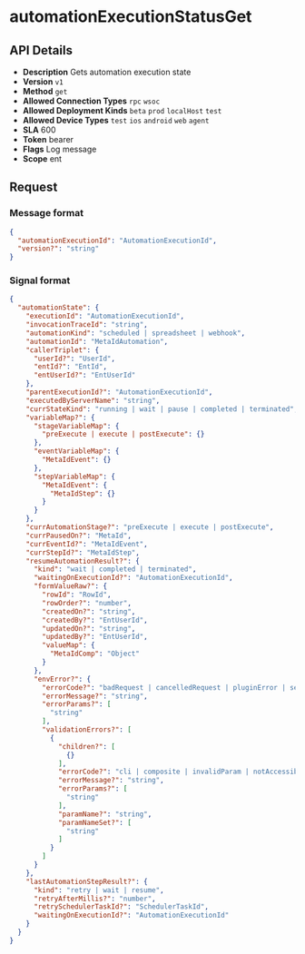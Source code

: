 # automationExecutionStatusGet

## API Details

- **Description** Gets automation execution state
- **Version** `v1`
- **Method** `get`
- **Allowed Connection Types** `rpc` `wsoc` 
- **Allowed Deployment Kinds** `beta` `prod` `localHost` `test` 
- **Allowed Device Types** `test` `ios` `android` `web` `agent` 
- **SLA** 600
- **Token** bearer
- **Flags** Log message
- **Scope** ent


## Request

### Message format

```json
{
  "automationExecutionId": "AutomationExecutionId",
  "version?": "string"
}
```

### Signal format

```json
{
  "automationState": {
    "executionId": "AutomationExecutionId",
    "invocationTraceId": "string",
    "automationKind": "scheduled | spreadsheet | webhook",
    "automationId": "MetaIdAutomation",
    "callerTriplet": {
      "userId?": "UserId",
      "entId?": "EntId",
      "entUserId?": "EntUserId"
    },
    "parentExecutionId?": "AutomationExecutionId",
    "executedByServerName": "string",
    "currStateKind": "running | wait | pause | completed | terminated",
    "variableMap?": {
      "stageVariableMap": {
        "preExecute | execute | postExecute": {}
      },
      "eventVariableMap": {
        "MetaIdEvent": {}
      },
      "stepVariableMap": {
        "MetaIdEvent": {
          "MetaIdStep": {}
        }
      }
    },
    "currAutomationStage?": "preExecute | execute | postExecute",
    "currPausedOn?": "MetaId",
    "currEventId?": "MetaIdEvent",
    "currStepId?": "MetaIdStep",
    "resumeAutomationResult?": {
      "kind": "wait | completed | terminated",
      "waitingOnExecutionId?": "AutomationExecutionId",
      "formValueRaw?": {
        "rowId": "RowId",
        "rowOrder?": "number",
        "createdOn?": "string",
        "createdBy?": "EntUserId",
        "updatedOn?": "string",
        "updatedBy?": "EntUserId",
        "valueMap": {
          "MetaIdComp": "Object"
        }
      },
      "envError?": {
        "errorCode?": "badRequest | cancelledRequest | pluginError | serverError | automationError | duplicateTab | serviceUnavailable | unauthorizedRefreshToken | unauthorizedBearerToken | upgradeForce | upgradeSuggest | validationError | networkError",
        "errorMessage?": "string",
        "errorParams?": [
          "string"
        ],
        "validationErrors?": [
          {
            "children?": [
              {}
            ],
            "errorCode?": "cli | composite | invalidParam | notAccessible | notChanged | notFound | ruleViolation",
            "errorMessage?": "string",
            "errorParams?": [
              "string"
            ],
            "paramName?": "string",
            "paramNameSet?": [
              "string"
            ]
          }
        ]
      }
    },
    "lastAutomationStepResult?": {
      "kind": "retry | wait | resume",
      "retryAfterMillis?": "number",
      "retrySchedulerTaskId?": "SchedulerTaskId",
      "waitingOnExecutionId?": "AutomationExecutionId"
    }
  }
}
```

